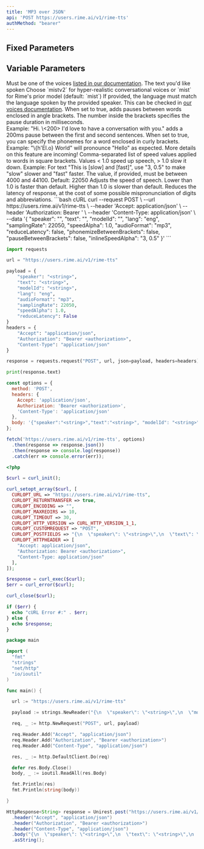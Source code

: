 ```yaml
---
title: 'MP3 over JSON'
api: 'POST https://users.rime.ai/v1/rime-tts'
authMethod: "bearer"
---
```


## Fixed Parameters

<ParamField body="audioFormat" type="mp3" required></ParamField>

## Variable Parameters

<ParamField body="speaker" type="string" required>
  Must be one of the voices <a href="https://rime.ai/docs/voices">listed in our documentation</a>.
</ParamField>

<ParamField body="text" type="string" required>
  The text you'd like spoken
</ParamField>

<ParamField body="modelId" type="string">
  Choose `mistv2` for hyper-realistic conversational voices or `mist` for Rime's prior model (default: `mist`)
</ParamField>

<ParamField body="lang" type="string" default="eng">
  If provided, the language must match the language spoken by the provided speaker. This can be checked in <a href="https://rime.ai/docs/voices">our voices documentation</a>.
</ParamField>

<ParamField body="pauseBetweenBrackets" type="bool" default="false">
  When set to true, adds pauses between words enclosed in angle brackets. The number inside the brackets specifies the pause duration in milliseconds. <br/>
  Example: "Hi. \<200> I'd love to have a conversation with you." adds a 200ms pause between the first and second sentences. 
</ParamField>

<ParamField body="phonemizeBetweenBrackets" type="bool" default="false">
  When set to true, you can specify the phonemes for a word enclosed in curly brackets. <br/>
  Example: "\{h'El.o} World" will pronounce "Hello" as expected. More details on this feature are incoming!
</ParamField>

<ParamField body="inlineSpeedAlpha" type="string">
  Comma-separated list of speed values applied to words in square brackets. Values < 1.0 speed up speech, > 1.0 slow it down.
  Example: For text "This is [slow] and [fast]", use "3, 0.5" to make "slow" slower and "fast" faster.
</ParamField>

<ParamField body="samplingRate" type="int">
  The value, if provided, must be between 4000 and 44100. Default: 22050
</ParamField>

<ParamField body="speedAlpha" type="float" default="1.0">
  Adjusts the speed of speech. Lower than 1.0 is faster than default. Higher than 1.0 is slower than default.
</ParamField>

<ParamField body="reduceLatency" type="bool" default="false">
  Reduces the latency of response, at the cost of some possible mispronunciation of digits and abbreviations.
</ParamField>

<RequestExample>
```bash cURL
curl --request POST \
  --url https://users.rime.ai/v1/rime-tts \
  --header 'Accept: application/json' \
  --header 'Authorization: Bearer <authorization>' \
  --header 'Content-Type: application/json' \
  --data '{
  "speaker": "<string>",
  "text": "<string>",
  "modelId": "<string>",
  "lang": "eng",
  "samplingRate": 22050,
  "speedAlpha": 1.0,
  "audioFormat": "mp3",
  "reduceLatency": false,
  "phonemizeBetweenBrackets": false,
  "pauseBetweenBrackets": false,
  "inlineSpeedAlpha": "3, 0.5"
}'
```

```python Python
import requests

url = "https://users.rime.ai/v1/rime-tts"

payload = {
    "speaker": "<string>",
    "text": "<string>",
    "modelId": "<string>",
    "lang": "eng",
    "audioFormat": "mp3",
    "samplingRate": 22050,
    "speedAlpha": 1.0,
    "reduceLatency": False
}
headers = {
    "Accept": "application/json",
    "Authorization": "Bearer <authorization>",
    "Content-Type": "application/json"
}

response = requests.request("POST", url, json=payload, headers=headers)

print(response.text)
```

```javascript JavaScript
const options = {
  method: 'POST',
  headers: {
    Accept: 'application/json',
    Authorization: 'Bearer <authorization>',
    'Content-Type': 'application/json'
  },
  body: '{"speaker":"<string>","text":"<string>", "modelId": "<string>", "lang": "eng", "audioFormat": "mp3", "samplingRate":22050,"speedAlpha":1.0,"reduceLatency":false}'
};

fetch('https://users.rime.ai/v1/rime-tts', options)
  .then(response => response.json())
  .then(response => console.log(response))
  .catch(err => console.error(err));
```

```php PHP
<?php

$curl = curl_init();

curl_setopt_array($curl, [
  CURLOPT_URL => "https://users.rime.ai/v1/rime-tts",
  CURLOPT_RETURNTRANSFER => true,
  CURLOPT_ENCODING => "",
  CURLOPT_MAXREDIRS => 10,
  CURLOPT_TIMEOUT => 30,
  CURLOPT_HTTP_VERSION => CURL_HTTP_VERSION_1_1,
  CURLOPT_CUSTOMREQUEST => "POST",
  CURLOPT_POSTFIELDS => "{\n  \"speaker\": \"<string>\",\n  \"text\": \"<string>\",\n  \"modelId\":\"<string>\",\n  \"lang\":\"eng\",\n \"audioFormat\": \"mp3\",\n  \"samplingRate\": 22050,\n  \"speedAlpha\": 1.0,\n  \"reduceLatency\": false\n}",
  CURLOPT_HTTPHEADER => [
    "Accept: application/json",
    "Authorization: Bearer <authorization>",
    "Content-Type: application/json"
  ],
]);

$response = curl_exec($curl);
$err = curl_error($curl);

curl_close($curl);

if ($err) {
  echo "cURL Error #:" . $err;
} else {
  echo $response;
}
```

```go Go
package main

import (
  "fmt"
  "strings"
  "net/http"
  "io/ioutil"
)

func main() {

  url := "https://users.rime.ai/v1/rime-tts"

  payload := strings.NewReader("{\n  \"speaker\": \"<string>\",\n  \"modelId\": \"<string>\",\n  \"text\": \"<string>\",\n  \"lang\": \"eng\",\n \"audioFormat\": \"mp3\",\n  \"samplingRate\": 22050,\n  \"speedAlpha\": 1.0,\n  \"reduceLatency\": false\n}")

  req, _ := http.NewRequest("POST", url, payload)

  req.Header.Add("Accept", "application/json")
  req.Header.Add("Authorization", "Bearer <authorization>")
  req.Header.Add("Content-Type", "application/json")

  res, _ := http.DefaultClient.Do(req)

  defer res.Body.Close()
  body, _ := ioutil.ReadAll(res.Body)

  fmt.Println(res)
  fmt.Println(string(body))

}
```

```java Java
HttpResponse<String> response = Unirest.post("https://users.rime.ai/v1/rime-tts")
  .header("Accept", "application/json")
  .header("Authorization", "Bearer <authorization>")
  .header("Content-Type", "application/json")
  .body("{\n  \"speaker\": \"<string>\",\n  \"text\": \"<string>\",\n  \"modelId\": \"<string>\",\n  \"lang\": \"eng\",\n  \"audioFormat\": \"mp3\",\n  \"samplingRate\": 22050,\n  \"speedAlpha\": 1.0,\n  \"reduceLatency\": false\n}")
  .asString();
```
</RequestExample>
